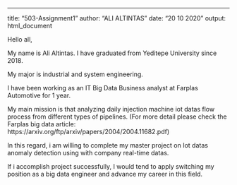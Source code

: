 ---
title: "503-Assignment1"
author: "ALI ALTINTAS"
date: "20 10 2020"
output: html_document

Hello all,

My name is Ali Altintas. I have graduated from Yeditepe University since 2018.

My major is industrial and system engineering.

I have been working as an IT Big Data Business analyst at Farplas Automotive for 1 year.

My main mission is that analyzing  daily injection machine iot datas flow process from different types of pipelines.
(For more detail please check the Farplas big data article: https://arxiv.org/ftp/arxiv/papers/2004/2004.11682.pdf)

In this regard, i am willing to complete my master project on Iot datas anomaly detection using with company real-time datas.

If i accomplish project successfully, I would tend to apply switching my position as a big data engineer and advance my career in this field. 